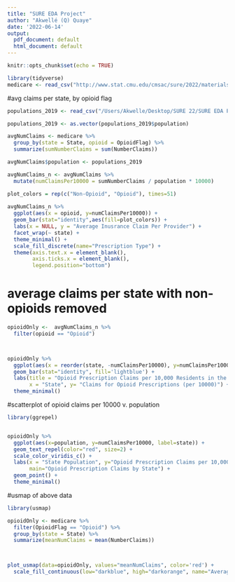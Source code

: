 ```yaml
---
title: "SURE EDA Project"
author: "Akwellé (Q) Quaye"
date: '2022-06-14'
output:
  pdf_document: default
  html_document: default
---
```


```r
knitr::opts_chunk$set(echo = TRUE)
```


```r
library(tidyverse)
medicare <- read_csv("http://www.stat.cmu.edu/cmsac/sure/2022/materials/data/health/eda_projects/medicare_partd_presc_claims.csv")
```


#avg claims per state, by opioid flag


```r
populations_2019 <- read_csv("/Users/Akwelle/Desktop/SURE 22/SURE EDA Project/state-populations-2019.csv")

populations_2019 <- as.vector(populations_2019$population)

avgNumClaims <- medicare %>%
  group_by(state = State, opioid = OpioidFlag) %>%
  summarize(sumNumberClaims = sum(NumberClaims))

avgNumClaims$population <- populations_2019

avgNumClaims_n <- avgNumClaims %>%
  mutate(numClaimsPer10000 = sumNumberClaims / population * 10000)

plot_colors = rep(c("Non-Opioid", "Opioid"), times=51)
  
avgNumClaims_n %>%
  ggplot(aes(x = opioid, y=numClaimsPer10000)) +
  geom_bar(stat="identity",aes(fill=plot_colors)) +
  labs(x = NULL, y = "Average Inusrance Claim Per Provider") +
  facet_wrap(~ state) +
  theme_minimal() +
  scale_fill_discrete(name="Prescription Type") +
  theme(axis.text.x = element_blank(),
        axis.ticks.x = element_blank(),
        legend.position="bottom")


```
# average claims per state with non-opioids removed

``` r
opioidOnly <-  avgNumClaims_n %>%
  filter(opioid == "Opioid")



opioidOnly %>%
  ggplot(aes(x = reorder(state, -numClaimsPer10000), y=numClaimsPer10000)) +
  geom_bar(stat="identity", fill='lightblue') +
  labs(title = "Opioid Prescription Claims per 10,000 Residents in the United States",
       x = "State", y= "Claims for Opioid Prescriptions (per 10000)") +
  theme_minimal()

```

#scatterplot of opioid claims per 10000 v. population

```r
library(ggrepel)


opioidOnly %>%
  ggplot(aes(x=population, y=numClaimsPer10000, label=state)) +
  geom_text_repel(color="red", size=2) +
  scale_color_viridis_c() +
  labs(x = "State Population", y="Opioid Prescription Claims per 10,000 residents",
       main="Opioid Prescription Claims by State") +
  geom_point() +
  theme_minimal()
```

#usmap of above data

```r
library(usmap)

opioidOnly <- medicare %>%
  filter(OpioidFlag == "Opioid") %>%
  group_by(state = State) %>%
  summarize(meanNumClaims = mean(NumberClaims))



plot_usmap(data=opioidOnly, values="meanNumClaims", color='red') +
  scale_fill_continuous(low="darkblue", high="darkorange", name="Average Opioid Claim Per Provider")


```







